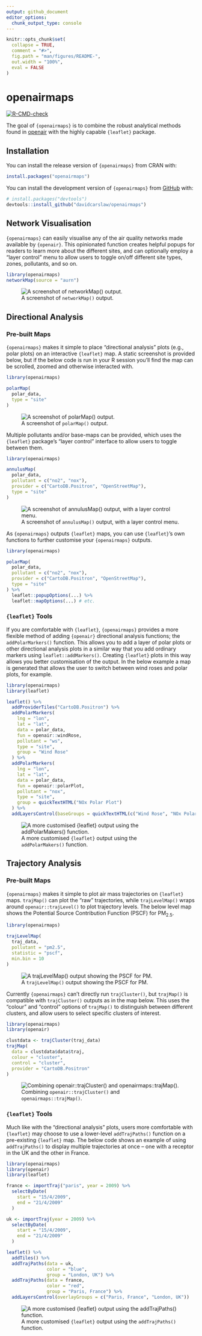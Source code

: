 ```yaml
---
output: github_document
editor_options: 
  chunk_output_type: console
---
```


<!-- README.md is generated from README.Rmd. Please edit that file -->

```r
knitr::opts_chunk$set(
  collapse = TRUE,
  comment = "#>",
  fig.path = "man/figures/README-",
  out.width = "100%", 
  eval = FALSE
)
```

# openairmaps

<!-- badges: start -->
[![R-CMD-check](https://github.com/davidcarslaw/openairmaps/actions/workflows/R-CMD-check.yaml/badge.svg)](https://github.com/davidcarslaw/openairmaps/actions/workflows/R-CMD-check.yaml)
<!-- badges: end -->

The goal of `{openairmaps}` is to combine the robust analytical methods found in [openair](https://davidcarslaw.github.io/openair/) with the highly capable `{leaflet}` package.

## Installation

You can install the release version of `{openairmaps}` from CRAN with:

``` r
install.packages("openairmaps")
```

You can install the development version of `{openairmaps}` from [GitHub](https://github.com/) with:

``` r
# install.packages("devtools")
devtools::install_github("davidcarslaw/openairmaps")
```

## Network Visualisation

`{openairmaps}` can easily visualise any of the air quality networks made available by `{openair}`. This opinionated function creates helpful popups for readers to learn more about the different sites, and can optionally employ a "layer control" menu to allow users to toggle on/off different site types, zones, pollutants, and so on.

```r
library(openairmaps)
networkMap(source = "aurn")
```

![A screenshot of `networkMap()` output.](man/figures/README-networkmap.png)

## Directional Analysis

### Pre-built Maps

`{openairmaps}` makes it simple to place "directional analysis" plots (e.g., polar plots) on an interactive `{leaflet}` map. A static screenshot is provided below, but if the below code is run in your R session you'll find the map can be scrolled, zoomed and otherwise interacted with.

```r
library(openairmaps)

polarMap(
  polar_data, 
  type = "site"
)
```

![A screenshot of `polarMap()` output.](man/figures/README-polarmap.png)

Multiple pollutants and/or base-maps can be provided, which uses the `{leaflet}` package's "layer control" interface to allow users to toggle between them.

```r
library(openairmaps)

annulusMap(
  polar_data,
  pollutant = c("no2", "nox"),
  provider = c("CartoDB.Positron", "OpenStreetMap"),
  type = "site"
)
```

![A screenshot of `annulusMap()` output, with a layer control menu.](man/figures/README-annuluslayers.png)

As `{openairmaps}` outputs `{leaflet}` maps, you can use `{leaflet}`'s own functions to further customise your `{openairmaps}` outputs.

```r
library(openairmaps)

polarMap(
  polar_data,
  pollutant = c("no2", "nox"),
  provider = c("CartoDB.Positron", "OpenStreetMap"),
  type = "site"
) %>%
  leaflet::popupOptions(...) %>%
  leaflet::mapOptions(...) # etc.
```

### `{leaflet}` Tools

If you are comfortable with `{leaflet}`, `{openairmaps}` provides a more flexible method of adding `{openair}` directional analysis functions; the `addPolarMarkers()` function. This allows you to add a layer of polar plots or other directional analysis plots in a similar way that you add ordinary markers using `leaflet::addMarkers()`. Creating `{leaflet}` plots in this way allows you better customisation of the output. In the below example a map is generated that allows the user to switch between wind roses and polar plots, for example.

```r
library(openairmaps)
library(leaflet)

leaflet() %>%
  addProviderTiles("CartoDB.Positron") %>%
  addPolarMarkers(
    lng = "lon",
    lat = "lat",
    data = polar_data,
    fun = openair::windRose,
    pollutant = "ws",
    type = "site",
    group = "Wind Rose"
  ) %>%
  addPolarMarkers(
    lng = "lon",
    lat = "lat",
    data = polar_data,
    fun = openair::polarPlot,
    pollutant = "nox",
    type = "site",
    group = quickTextHTML("NOx Polar Plot")
  ) %>%
  addLayersControl(baseGroups = quickTextHTML(c("Wind Rose", "NOx Polar Plot")))
```

![A more customised `{leaflet}` output using the `addPolarMakers()` function.](man/figures/README-addMarkers.png)


## Trajectory Analysis

### Pre-built Maps

`{openairmaps}` makes it simple to plot air mass trajectories on `{leaflet}` maps. `trajMap()` can plot the "raw" trajectories, while `trajLevelMap()` wraps around `openair::trajLevel()` to plot trajectory levels. The below level map shows the Potential Source Contribution Function (PSCF) for PM<sub>2.5</sub>.

```r
library(openairmaps)

trajLevelMap(
  traj_data,
  pollutant = "pm2.5",
  statistic = "pscf",
  min.bin = 10
)
```

![A `trajLevelMap()` output showing the PSCF for PM.](man/figures/README-trajlevel.png)

Currently `{openairmaps}` can't directly run `trajCluster()`, but `trajMap()` is compatible with `trajCluster()` outputs as in the map below. This uses the "colour" and "control" options of `trajMap()` to distinguish between different clusters, and allow users to select specific clusters of interest.

```r
library(openairmaps)
library(openair)

clustdata <- trajCluster(traj_data)
trajMap(
  data = clustdata$data$traj,
  colour = "cluster",
  control = "cluster",
  provider = "CartoDB.Positron"
)
```

![Combining `openair::trajCluster()` and `openairmaps::trajMap()`.](man/figures/README-trajcluster.png)

### `{leaflet}` Tools

Much like with the "directional analysis" plots, users more comfortable with `{leaflet}` may choose to use a lower-level `addTrajPaths()` function on a pre-existing `{leaflet}` map. The below code shows an example of using `addTrajPaths()` to display multiple trajectories at once -- one with a receptor in the UK and the other in France.

```r
library(openairmaps)
library(openair)
library(leaflet)

france <- importTraj("paris", year = 2009) %>%
  selectByDate(
    start = "15/4/2009",
    end = "21/4/2009"
  )

uk <- importTraj(year = 2009) %>%
  selectByDate(
    start = "15/4/2009",
    end = "21/4/2009"
  )

leaflet() %>%
  addTiles() %>%
  addTrajPaths(data = uk,
               color = "blue",
               group = "London, UK") %>%
  addTrajPaths(data = france,
               color = "red",
               group = "Paris, France") %>%
  addLayersControl(overlayGroups = c("Paris, France", "London, UK"))

```

![A more customised `{leaflet}` output using the `addTrajPaths()` function.](man/figures/README-addtrajpath.png)
